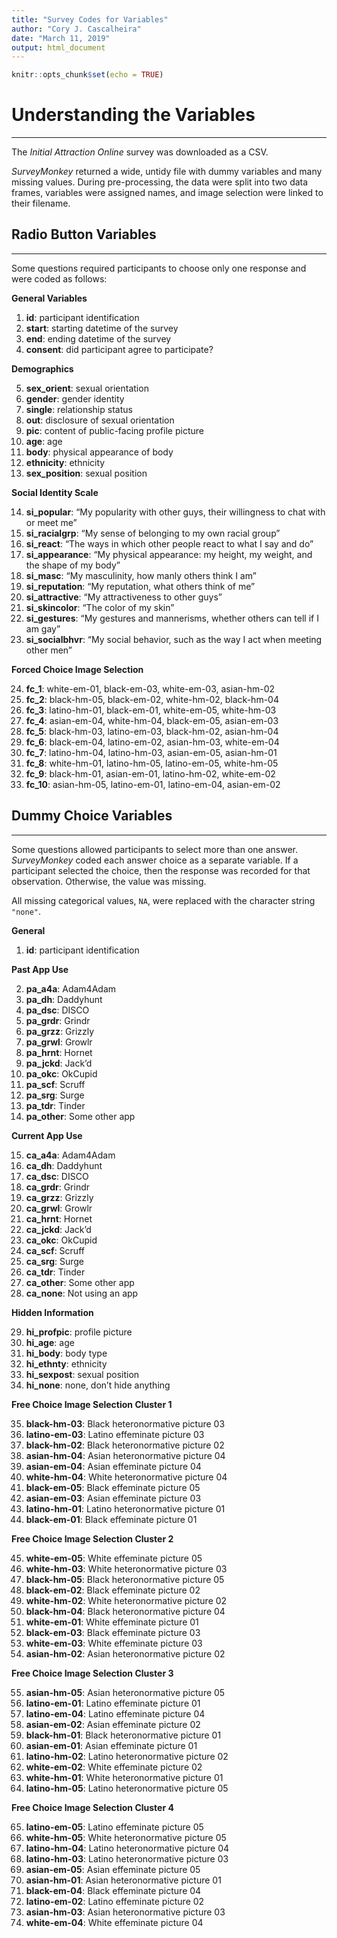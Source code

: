 ```yaml
---
title: "Survey Codes for Variables"
author: "Cory J. Cascalheira"
date: "March 11, 2019"
output: html_document
---
```


```r
knitr::opts_chunk$set(echo = TRUE)
```

# Understanding the Variables
___
The *Initial Attraction Online* survey was downloaded as a CSV.

*SurveyMonkey* returned a wide, untidy file with dummy variables and many missing values. During pre-processing, the data were split into two data frames, variables were assigned names, and image selection were linked to their filename.

## Radio Button Variables
___
Some questions required participants to choose only one response and were coded as follows:

**General Variables**

1. **id**: participant identification
2. **start**: starting datetime of the survey
3. **end**: ending datetime of the survey
4. **consent**: did participant agree to participate?

**Demographics**

5. **sex_orient**: sexual orientation
6. **gender**: gender identity
7. **single**: relationship status
8. **out**: disclosure of sexual orientation
9. **pic**: content of public-facing profile picture
10. **age**: age
11. **body**: physical appearance of body
12. **ethnicity**: ethnicity
13. **sex_position**: sexual position 

**Social Identity Scale**

14. **si_popular**: "My popularity with other guys, their willingness to chat with or meet me"
15. **si_racialgrp**: "My sense of belonging to my own racial group"
16. **si_react**: "The ways in which other people react to what I say and do"
17. **si_appearance**: "My physical appearance: my height, my weight, and the shape of my body"
18. **si_masc**: "My masculinity, how manly others think I am"
19. **si_reputation**: "My reputation, what others think of me"
20. **si_attractive**: "My attractiveness to other guys"
21. **si_skincolor**: "The color of my skin"
22. **si_gestures**: "My gestures and mannerisms, whether others can tell if I am gay"
23. **si_socialbhvr**: "My social behavior, such as the way I act when meeting other men"

**Forced Choice Image Selection**

24. **fc_1**: white-em-01, black-em-03, white-em-03, asian-hm-02
25. **fc_2**: black-hm-05, black-em-02, white-hm-02, black-hm-04
26. **fc_3**: latino-hm-01, black-em-01, white-em-05, white-hm-03
27. **fc_4**: asian-em-04, white-hm-04, black-em-05, asian-em-03
28. **fc_5**: black-hm-03, latino-em-03, black-hm-02, asian-hm-04
29. **fc_6**: black-em-04, latino-em-02, asian-hm-03, white-em-04
30. **fc_7**: latino-hm-04, latino-hm-03, asian-em-05, asian-hm-01
31. **fc_8**: white-hm-01, latino-hm-05, latino-em-05, white-hm-05
32. **fc_9**: black-hm-01, asian-em-01, latino-hm-02, white-em-02
33. **fc_10**: asian-hm-05, latino-em-01, latino-em-04, asian-em-02

## Dummy Choice Variables
___
Some questions allowed participants to select more than one answer. *SurveyMonkey* coded each answer choice as a separate variable. If a participant selected the choice, then the response was recorded for that observation. Otherwise, the value was missing. 

All missing categorical values, `NA`, were replaced with the character string `"none"`.

**General**

1. **id**: participant identification

**Past App Use**

2. **pa_a4a**: Adam4Adam
3. **pa_dh**: Daddyhunt
4. **pa_dsc**: DISCO
5. **pa_grdr**: Grindr
6. **pa_grzz**: Grizzly
7. **pa_grwl**: Growlr
8. **pa_hrnt**: Hornet
9. **pa_jckd**: Jack'd
10. **pa_okc**: OkCupid
11. **pa_scf**: Scruff
12. **pa_srg**: Surge
13. **pa_tdr**: Tinder
14. **pa_other**: Some other app

**Current App Use**

15. **ca_a4a**: Adam4Adam
16. **ca_dh**: Daddyhunt
17. **ca_dsc**: DISCO
18. **ca_grdr**: Grindr
19. **ca_grzz**: Grizzly
20. **ca_grwl**: Growlr
21. **ca_hrnt**: Hornet
22. **ca_jckd**: Jack'd
23. **ca_okc**: OkCupid
24. **ca_scf**: Scruff
25. **ca_srg**: Surge
26. **ca_tdr**: Tinder
27. **ca_other**: Some other app
28. **ca_none**: Not using an app

**Hidden Information**

29. **hi_profpic**: profile picture
30. **hi_age**: age
31. **hi_body**: body type
32. **hi_ethnty**: ethnicity
33. **hi_sexpost**: sexual position
34. **hi_none**: none, don't hide anything

**Free Choice Image Selection Cluster 1**

35. **black-hm-03**: Black heteronormative picture 03
36. **latino-em-03**: Latino effeminate picture 03
37. **black-hm-02**: Black heteronormative picture 02
38. **asian-hm-04**: Asian heteronormative picture 04
39. **asian-em-04**: Asian effeminate picture 04
40. **white-hm-04**: White heteronormative picture 04
41. **black-em-05**: Black effeminate picture 05
42. **asian-em-03**: Asian effeminate picture 03
43. **latino-hm-01**: Latino heteronormative picture 01
44. **black-em-01**: Black effeminate picture 01

**Free Choice Image Selection Cluster 2**

45. **white-em-05**: White effeminate picture 05
46. **white-hm-03**: White heteronormative picture 03
47. **black-hm-05**: Black heteronormative picture 05
48. **black-em-02**: Black effeminate picture 02
49. **white-hm-02**: White heteronormative picture 02
50. **black-hm-04**: Black heteronormative picture 04
51. **white-em-01**: White effeminate picture 01
52. **black-em-03**: Black effeminate picture 03
53. **white-em-03**: White effeminate picture 03
54. **asian-hm-02**: Asian heteronormative picture 02

**Free Choice Image Selection Cluster 3**

55. **asian-hm-05**: Asian heteronormative picture 05
56. **latino-em-01**: Latino effeminate picture 01
57. **latino-em-04**: Latino effeminate picture 04
58. **asian-em-02**: Asian effeminate picture 02
59. **black-hm-01**: Black heteronormative picture 01
60. **asian-em-01**: Asian effeminate picture 01
61. **latino-hm-02**: Latino heteronormative picture 02
62. **white-em-02**: White effeminate picture 02
63. **white-hm-01**: White heteronormative picture 01
64. **latino-hm-05**: Latino heteronormative picture 05

**Free Choice Image Selection Cluster 4**

65. **latino-em-05**: Latino effeminate picture 05
66. **white-hm-05**: White heteronormative picture 05
67. **latino-hm-04**: Latino heteronormative picture 04
68. **latino-hm-03**: Latino heteronormative picture 03
69. **asian-em-05**: Asian effeminate picture 05
70. **asian-hm-01**: Asian heteronormative picture 01
71. **black-em-04**: Black effeminate picture 04
72. **latino-em-02**: Latino effeminate picture 02
73. **asian-hm-03**: Asian heteronormative picture 03
74. **white-em-04**: White effeminate picture 04
